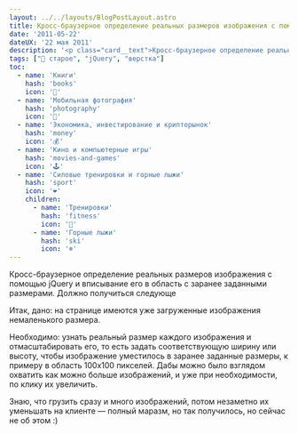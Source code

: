 ```yaml
---
layout: ../../layouts/BlogPostLayout.astro
title: Кросс-браузерное определение реальных размеров изображения с помощью jQuery
date: '2011-05-22'
dateUX: '22 мая 2011'
description: '<p class="card__text">Кросс-браузерное определение реальных размеров изображения с помощью jQuery и вписывание его в область с заранее заданными размерами. Должно получиться следующе</p>'
tags: ["🚨 старое", "jQuery", "верстка"]
toc: 
  - name: 'Книги'
    hash: 'books'
    icon: '📖'
  - name: 'Мобильная фотография'
    hash: 'photography'
    icon: '📸'
  - name: 'Экономика, инвестирование и крипторынок'
    hash: 'money'
    icon: '💰'
  - name: 'Кино и компьютерные игры'
    hash: 'movies-and-games'
    icon: '🕹️'
  - name: 'Силовые тренировки и горные лыжи'
    hash: 'sport'
    icon: '❤️'
    children:
      - name: 'Тренировки'
        hash: 'fitness'
        icon: '💪'
      - name: 'Горные лыжи'
        hash: 'ski'
        icon: '❄️'
---
```

Кросс-браузерное определение реальных размеров изображения с помощью jQuery и вписывание его в область с заранее заданными размерами. Должно получиться следующе

Итак, дано: на странице имеются уже загруженные изображения немаленького размера.

Необходимо: узнать реальный размер каждого изображения и отмасштабировать его, то есть задать соответствующую ширину или высоту, чтобы изображение уместилось в заранее заданные размеры, к примеру в область 100х100 пикселей. Дабы можно было взглядом охватить как можно больше изображений, и уже при необходимости, по клику их увеличить.


Знаю, что грузить сразу и много изображений, потом незаметно их уменьшать на клиенте — полный маразм, но так получилось, но сейчас не об этом :)